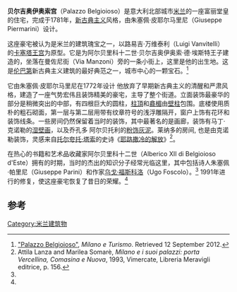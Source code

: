 {{Infobox building
| name                = 贝尔吉奥伊奥索宫
| native_name         = 
| image               = 8859 - Milano - P.za Belgiojoso - Palazzo Belgiojoso - Foto Giovanni Dall'Orto - 14-Apr-2007.jpg
| map_type            =  Italy Milan Central#Italy
| architectural_style = [[新古典主义|新古典主义]]
| address             =
| location_city       = [[米兰|米兰]]
| location_country    = 意大利
| coordinates         = {{coord|45.467578|9.192423|display=title, inline}}
| completion_date     = 1781 
| architect           = 朱塞佩·皮耶尔马里尼
}}
'''贝尔吉奥伊奥索宫'''（Palazzo Belgioioso）是意大利北部城市[[米兰|米兰]]的一座富丽堂皇的住宅，完成于1781年，[[新古典主义|新古典主义]]风格，由朱塞佩·皮耶尔马里尼（Giuseppe Piermarini）设计。

这座豪宅被认为是米兰的建筑瑰宝之一，以路易吉·万维泰利（Luigi Vanvitelli）的[[卡塞塔王宫|卡塞塔王宫]]为原型。它是为阿尔贝里科十二世·贝尔吉奥伊奥索·德·埃斯特王子建造的，坐落在曼佐尼街（Via Manzoni）旁的一条小街上，这里是他的出生地。这是[[伦巴第|伦巴第]]新古典主义建筑的最好典范之一，城市中心的一颗宝石。<ref name=turismo>[http://www.turismo.milano.it/wps/portal/!ut/p/c0/04_SB8K8xLLM9MSSzPy8xBz9CP0os3hzS0O_QGcLEwP_ICNTA08D_2APT1dHYwMDE_2CbEdFAOVQJaw!/?WCM_GLOBAL_CONTEXT=it/SITur/HOME/artecultura/architettura/loc91 "Palazzo Belgioioso"], ''Milano e Turismo''. Retrieved 12 September 2012.</ref> 

它由朱塞佩·皮耶尔马里尼在1772年设计 他放弃了早期新古典主义的清醒和严肃风格，建造了一座气势宏伟且装饰精美的豪宅，主导了整个街道。立面装饰最豪华的部分是稍微突出的中部，有四根巨大的圆柱，[[柱頂|柱頂]]和[[龕楣|龕楣]]由[[壁柱|壁柱]]包围。底楼使用质朴的粗石砌面，第一层与第二层用带有纹章符号的浅浮雕隔开，窗户上饰有花环和装饰线条。一些房间仍然保留着当时的装饰，其中最著名的是画廊，装饰有马丁·克诺勒的[[湿壁画|湿壁画]]，以及乔孔多 阿尔贝托利的[[粉饰灰泥|粉饰灰泥]]。莱纳多的房间, 也是由克诺勒装饰，灵感来自[[托尔夸托·塔索|托尔夸托·塔索]]的史诗《[[耶路撒冷的解放|耶路撒冷的解放]]》<ref name=Lanza>Attila Lanza and Marilea Somarè, ''Milano e i suoi palazzi: porta Vercellina, Comasina e Nuova'', 1993, Vimercate, Libreria Meravigli editrice, p. 156.</ref>。

在热心的书籍和艺术品收藏家阿尔贝里科十二世（Alberico XII di Belgioioso d'Este）拥有的时期，当时的杰出的知识分子经常光临这里，其中包括诗人朱塞佩·帕里尼（Giuseppe Parini）和作家[[乌戈·福斯科洛|乌戈·福斯科洛]]（Ugo Foscolo）。<ref name=turismo/> 1991年进行的修复，使这座豪宅恢复了昔日的荣耀。<ref name=Lanza/>

==参考==
{{Reflist}}
{{米兰地标}}
[[Category:米兰建筑物|Category:米兰建筑物]]